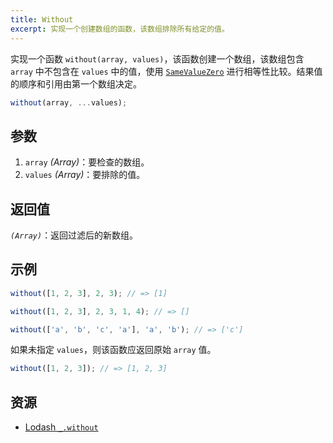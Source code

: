 ```yaml
---
title: Without
excerpt: 实现一个创建数组的函数，该数组排除所有给定的值。
---
```


实现一个函数 `without(array, values)`，该函数创建一个数组，该数组包含 `array` 中不包含在 `values` 中的值，使用 [`SameValueZero`](http://ecma-international.org/ecma-262/7.0/#sec-samevaluezero) 进行相等性比较。结果值的顺序和引用由第一个数组决定。

```js
without(array, ...values);
```

## 参数

1. `array` *(Array)*：要检查的数组。
2. `values` *(Array)*：要排除的值。

## 返回值

*`(Array)`*：返回过滤后的新数组。

## 示例

```js
without([1, 2, 3], 2, 3); // => [1]

without([1, 2, 3], 2, 3, 1, 4); // => []

without(['a', 'b', 'c', 'a'], 'a', 'b'); // => ['c']
```

如果未指定 `values`，则该函数应返回原始 `array` 值。

```js
without([1, 2, 3]); // => [1, 2, 3]
```

## 资源

* [Lodash `_.without`](https://lodash.com/docs/#without)
